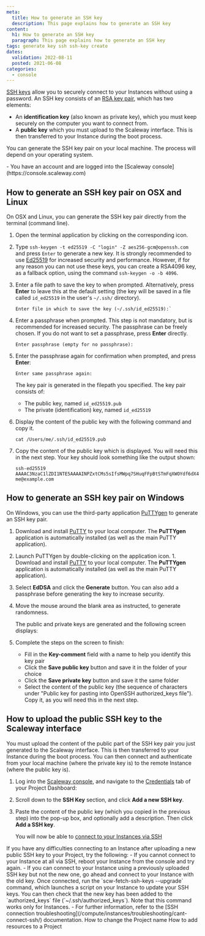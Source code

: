 ```yaml
---
meta:
  title: How to generate an SSH key
  description: This page explains how to generate an SSH key
content:
  h1: How to generate an SSH key
  paragraph: This page explains how to generate an SSH key
tags: generate key ssh ssh-key create
dates:
  validation: 2022-08-11
  posted: 2021-06-08
categories:
  - console
---
```


[SSH keys](/console/my-account/concepts/#ssh-key) allow you to securely connect to your Instances without using a password. An SSH key consists of an [RSA key pair](https://en.wikipedia.org/wiki/RSA_(cryptosystem)), which has two elements:

- An **identification key** (also known as private key), which you must keep securely on the computer you want to connect from.
- A **public key** which you must upload to the Scaleway interface. This is then transferred to your Instance during the boot process.

You can generate the SSH key pair on your local machine. The process will depend on your operating system.

<Macro id="iam-requirements" />
 
<Message type="requirement">
  - You have an account and are logged into the [Scaleway console](https://console.scaleway.com) 
</Message>

## How to generate an SSH key pair on OSX and Linux

On OSX and Linux, you can generate the SSH key pair directly from the terminal (command line).

1. Open the terminal application by clicking on the corresponding icon.
    <Lightbox src="scaleway-terminal-icon.webp" alt=""/>
2. Type `ssh-keygen -t ed25519 -C "login" -Z aes256-gcm@openssh.com` and press `Enter` to generate a new key.
    <Message type="important">
      It is strongly recommended to use [Ed25519](https://en.wikipedia.org/wiki/EdDSA#Ed25519) for increased security and performance. However, if for any reason you can not use these keys, you can create a RSA4096 key, as a fallback option, using the command `ssh-keygen -o -b 4096`. 
    </Message>
3. Enter a file path to save the key to when prompted. Alternatively, press **Enter** to leave this at the default setting (the key will be saved in a file called `id_ed25519` in the user's `~/.ssh/` directory).
    ```
    Enter file in which to save the key (~/.ssh/id_ed25519):`
    ```
4. Enter a passphrase when prompted. This step is not mandatory, but is recommended for increased security. The passphrase can be freely chosen. If you do not want to set a passphrase, press **Enter** directly.
    ```
    Enter passphrase (empty for no passphrase):
    ```
5. Enter the passphrase again for confirmation when prompted, and press **Enter**:
    ```
    Enter same passphrase again:
    ```

    The key pair is generated in the filepath you specified. The key pair consists of:
      - The public key, named `id_ed25519.pub`
      - The private (identification) key, named `id_ed25519`
6. Display the content of the public key with the following command and copy it.
    ```
    cat /Users/me/.ssh/id_ed25519.pub
    ```
7. Copy the content of the public key which is displayed. You will need this in the next step. Your key should look something like the output shown:
    ```
    ssh-ed25519 AAAAC3NzaC1lZDI1NTE5AAAAINPZxtCMs5sIfsMWpq7SHuqFFpBtSTmFqXWOYdf6dX4i me@example.com
    ```

## How to generate an SSH key pair on Windows

On Windows, you can use the third-party application [PuTTYgen](https://www.chiark.greenend.org.uk/~sgtatham/putty/latest.html) to generate an SSH key pair.

1. Download and install [PuTTY](https://www.chiark.greenend.org.uk/~sgtatham/putty/latest.html) to your local computer. The **PuTTYgen** application is automatically installed (as well as the main PuTTY application).
    <Lightbox src="scaleway-puttygen-app.webp" alt=""/>
2. Launch PuTTYgen by double-clicking on the application icon. 1. Download and install [PuTTY](https://www.chiark.greenend.org.uk/~sgtatham/putty/latest.html) to your local computer. The **PuTTYgen** application is automatically installed (as well as the main PuTTY application).
3. Select **EdDSA** and click the **Generate** button. You can also add a passphrase before generating the key to increase security.
    <Lightbox src="scaleway-puttygen-01.webp" alt="" />
4. Move the mouse around the blank area as instructed, to generate randomness.
    <Lightbox src="scaleway-puttygen-02.webp" alt="" />

    The public and private keys are generated and the following screen displays:
    <Lightbox src="scaleway-puttygen-03.webp" alt="" />
5. Complete the steps on the screen to finish:
    - Fill in the **Key-comment** field with a name to help you identify this key pair
    - Click the **Save public key** button and save it in the folder of your choice
    - Click the **Save private key** button and save it the same folder
    - Select the content of the public key (the sequence of characters under "Public key for pasting into OpenSSH authorized_keys file"). Copy it, as you will need this in the next step.

## How to upload the public SSH key to the Scaleway interface

You must upload the content of the public part of the SSH key pair you just generated to the Scaleway interface. This is then transferred to your Instance during the boot process. You can then connect and authenticate from your local machine (where the private key is) to the remote Instance (where the public key is).

1. Log into the [Scaleway console](https://console.scaleway.com), and navigate to the [Credentials](/identity-and-access-management/iam/concepts/#api-key) tab of your Project Dashboard:
    <Lightbox src="scaleway-credentials-nav.webp" alt="" />
2. Scroll down to the **SSH Key** section, and click **Add a new SSH key**.
    <Lightbox src="scaleway-ssh-keys.webp" alt="" />
3. Paste the content of the public key (which you copied in the previous step) into the pop-up box, and optionally add a description. Then click **Add a SSH key**.

    You will now be able to [connect to your Instances via SSH](/compute/instances/how-to/connect-to-instance/)

<Message type="tip">
  If you have any difficulties connecting to an Instance after uploading a new public SSH key to your Project, try the following:  
    - If you cannot connect to your Instance at all via SSH, reboot your Instance from the console and try again.
    - If you can connect to your Instance using a previously uploaded SSH key but not the new one, go ahead and connect to your Instance with the old key. Once connected, run the `scw-fetch-ssh-keys --upgrade` command, which launches a script on your Instance to update your SSH keys. You can then check that the new key has been added to the `authorized_keys` file (`~/.ssh/authorized_keys`). Note that this command works only for Instances.
    - For further information, refer to the [SSH connection troubleshooting](/compute/instances/troubleshooting/cant-connect-ssh/) documentation.
</Message>


<Navigation title="See Also">
  <PreviousButton to="/console/my-project/how-to/change-project-name/">How to change the Project name</PreviousButton>
  <NextButton to="/console/my-project/how-to/add-resources-project/">How to add resources to a Project</NextButton>
</Navigation>
